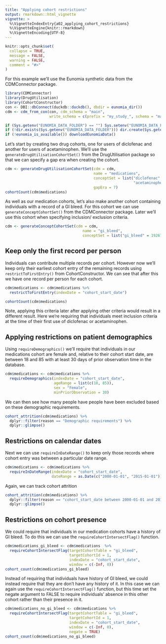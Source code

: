 ```yaml
---
title: "Applying cohort restrictions"
output: rmarkdown::html_vignette
vignette: >
  %\VignetteIndexEntry{a02_applying_cohort_restrictions}
  %\VignetteEngine{knitr::rmarkdown}
  %\VignetteEncoding{UTF-8}
---
```


```r
knitr::opts_chunk$set(
  collapse = TRUE, 
  message = FALSE,
  warning = FALSE,
  comment = "#>"
)
```

For this example we'll use the Eunomia synthetic data from the CDMConnector package.
```r
library(CDMConnector)
library(DrugUtilisation)
library(CohortConstructor)
con <- DBI::dbConnect(duckdb::duckdb(), dbdir = eunomia_dir())
cdm <- cdm_from_con(con, cdm_schema = "main", 
                    write_schema = c(prefix = "my_study_", schema = "main"))
```

```r
if (Sys.getenv("EUNOMIA_DATA_FOLDER") == "") Sys.setenv("EUNOMIA_DATA_FOLDER" = file.path(tempdir(), "eunomia"))
if (!dir.exists(Sys.getenv("EUNOMIA_DATA_FOLDER"))) dir.create(Sys.getenv("EUNOMIA_DATA_FOLDER"))
if (!eunomia_is_available()) downloadEunomiaData()
```

Let's start by creating two drug cohorts, one for users of diclofenac and another for users of acetaminophen. We'll use the `generateDrugUtilisationCohortSet()` from the DrugUtilisation package so that we can specify a gap era when creating the cohort.
```r
cdm <- generateDrugUtilisationCohortSet(cdm = cdm,  
                                        name = "medications",
                                        conceptSet = list("diclofenac" = 1124300,
                                                          "acetaminophen" = 1127433),
                                        gapEra = 7)
cohortCount(cdm$medications)
```

As well as our medication cohorts, let's also make another cohort containing individuals with a record of a GI bleed. For this cohort we can use `generateConceptCohortSet()` from the CDMConnector package. Later we'll use this cohort when specifying inclusion/ exclusion criteria.
```r
cdm <- generateConceptCohortSet(cdm = cdm,  
                                   name = "gi_bleed", 
                                   conceptSet = list("gi_bleed" = 192671))
```

## Keep only the first record per person
Individuals can contribute multiple records per cohort. However now we'll keep only their earliest cohort entry of the remaining records using `restrictToFirstEntry()` from CohortConstructor. We can see that after this we have one record per person for each cohort.
```r
cdm$medications <- cdm$medications %>% 
  restrictToFirstEntry(indexDate = "cohort_start_date")

cohortCount(cdm$medications)
```

Note, applying this criteria later after applying other criteria would result in a different result. Here we're requiring that individuals meet inclusion criteria at the time of their first use of diclofenac or acetaminophen.

## Applying restrictions on patient demographics
Using `requireDemographics()` we'll require that individuals in our medications cohort are female and, relative to their cohort start date, are between 18 and 85 with at least 30 days of prior observation time in the database. 
```r
cdm$medications <- cdm$medications %>% 
  requireDemographics(indexDate = "cohort_start_date", 
                      ageRange = list(c(18, 85)),
                      sex = "Female", 
                      minPriorObservation = 30)
```

We can then see how many people have people have been excluded based on these demographic requirements.
```r
cohort_attrition(cdm$medications) %>% 
  dplyr::filter(reason == "Demographic requirements") %>% 
  dplyr::glimpse()
```


## Restrictions on calendar dates
Next we can use `requireInDateRange()` to keep only those records where cohort entry was between a particular date range.
```r
cdm$medications <- cdm$medications %>% 
  requireInDateRange(indexDate = "cohort_start_date", 
                     dateRange = as.Date(c("2000-01-01", "2015-01-01")))
```

Again, we can track cohort attrition
```r
cohort_attrition(cdm$medications) %>% 
  dplyr::filter(reason == "cohort_start_date between 2000-01-01 and 2015-01-01") %>% 
  dplyr::glimpse()
```


## Restrictions on cohort presence
We could require that individuals in our medication cohorts have a history of GI bleed. To do this we can use the `requireCohortIntersectFlag()` function.

```r
cdm$medications_gi_bleed <- cdm$medications  %>%
  requireCohortIntersectFlag(targetCohortTable = "gi_bleed", 
                             targetCohortId = 1,
                             indexDate = "cohort_start_date", 
                             window = c(-Inf, 0))
cohort_count(cdm$medications_gi_bleed)
```

Instead of requiring that individuals have history of GI bleed, we could instead require that they are don't have any history of it. In this case we can again use the `requireCohortIntersectFlag()` function, but this time set the negate argument to FALSE to require individuals' absence in this other cohort rather than their presence in it.

```r
cdm$medications_no_gi_bleed <- cdm$medications %>%
  requireCohortIntersectFlag(targetCohortTable = "gi_bleed", 
                             targetCohortId = 1,
                             indexDate = "cohort_start_date", 
                             window = c(-Inf, 0), 
                             negate = TRUE)
cohort_count(cdm$medications_no_gi_bleed)
```



